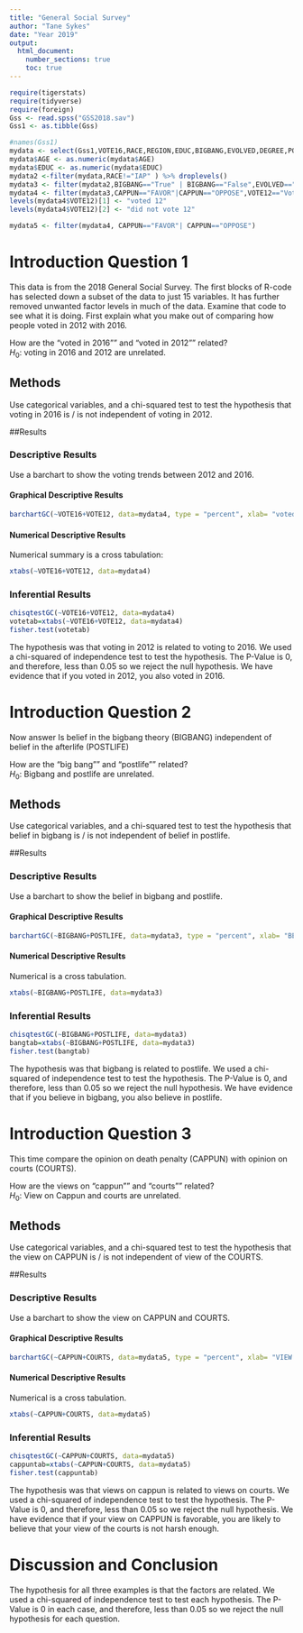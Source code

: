 ```yaml
---
title: "General Social Survey"
author: "Tane Sykes"
date: "Year 2019"
output: 
  html_document:
    number_sections: true
    toc: true
---
```



```r
require(tigerstats)
require(tidyverse)
require(foreign)
Gss <- read.spss("GSS2018.sav")
Gss1 <- as.tibble(Gss)
```

```r
#names(Gss1)
mydata <- select(Gss1,VOTE16,RACE,REGION,EDUC,BIGBANG,EVOLVED,DEGREE,POSTLIFE,AGE,OWNGUN,CAPPUN,COURTS,POLVIEWS,VOTE12,GOD)
mydata$AGE <- as.numeric(mydata$AGE)
mydata$EDUC <- as.numeric(mydata$EDUC)
mydata2 <-filter(mydata,RACE!="IAP" ) %>% droplevels()
mydata3 <- filter(mydata2,BIGBANG=="True" | BIGBANG=="False",EVOLVED=="True"|EVOLVED=="False",POSTLIFE=="YES"|POSTLIFE=="NO",OWNGUN=="YES"|OWNGUN=="NO",COURTS=="TOO HARSH"|COURTS=="NOT HARSH ENOUGH"|COURTS=="ABOUT RIGHT") %>% droplevels()
mydata4 <- filter(mydata3,CAPPUN=="FAVOR"|CAPPUN=="OPPOSE",VOTE12=="Voted"|VOTE12=="Did not vote",VOTE16=="Voted"|VOTE16=="Did not vote") %>% droplevels()
levels(mydata4$VOTE12)[1] <- "voted 12"
levels(mydata4$VOTE12)[2] <- "did not vote 12"

mydata5 <- filter(mydata4, CAPPUN=="FAVOR"| CAPPUN=="OPPOSE")
```




# Introduction Question 1

<!--In this section you explain what you are trying to show.  Where did the data come from?  What is the research or other question you are trying to answer?!-->

This data is from the 2018 General Social Survey. The first blocks of R-code has selected down a subset of the data to just 15 variables. It has further removed unwanted factor levels in much of the data. Examine that code to see what it is doing. First explain what you make out of comparing how people voted in 2012 with 2016.

How are the "voted in 2016"" and "voted in 2012"" related?  
$H_0:$ voting in 2016 and 2012 are unrelated.


## Methods

<!--Decide on your methods:  use "variable analysis" or other appropriate descriptors.  Make sure to choose at least one graphical method and at least one numerical method.!-->

Use categorical variables, and a chi-squared test to test the hypothesis that voting in 2016 is / is not independent of voting in 2012.

##Results

<!--Divide this section into two sub-sections:  One for your descriptive  results and one for your inferential results.!-->



### Descriptive Results

Use a barchart to show the voting trends between 2012 and 2016.


#### Graphical Descriptive Results

<!--Graphical results here.  Make sure to show your code.  Provide appropriate labels for axes, giving units if possible, and provide a good title for the graph, too.  Use the graphical results to describe the patterns if any that exist in the data as focused toward the research question!-->

```r
barchartGC(~VOTE16+VOTE12, data=mydata4, type = "percent", xlab= "voted in 2016") 

```

#### Numerical Descriptive Results

<!--Numerical results go here. Use the numerical results to describe the patterns if any that exist in the data as focused toward the research question!-->

Numerical summary is a cross tabulation:

```r
xtabs(~VOTE16+VOTE12, data=mydata4)
```


### Inferential Results

<!--State hypothesis clearly.  Make sure your discussion of the inferential test covers all the aspects that the test output produces, such as test statistic, p-value etc.  Make a decision about the null hypothesis, explain the assumptions on which the selected test/procedure was based, and why the chosen procedure satisfys the assumptions and is appropriate to answer the research question!-->


```r
chisqtestGC(~VOTE16+VOTE12, data=mydata4)
votetab=xtabs(~VOTE16+VOTE12, data=mydata4)
fisher.test(votetab)
```

The hypothesis was that voting in 2012 is related to voting to 2016. We used a chi-squared of independence test to test the hypothesis. The P-Value is 0, and therefore, less than 0.05 so we reject the null hypothesis. We have evidence that if you voted in 2012, you also voted in 2016.

# Introduction Question 2

<!--In this section you explain what you are trying to show.  Where did the data come from?  What is the research or other question you are trying to answer?!-->

Now answer Is belief in the bigbang theory (BIGBANG) independent of belief in the afterlife (POSTLIFE)

How are the "big bang"" and "postlife"" related?  
$H_0:$ Bigbang and postlife are unrelated.

## Methods

<!--Decide on your methods:  use "variable analysis" or other appropriate descriptors.  Make sure to choose at least one graphical method and at least one numerical method.!-->

Use categorical variables, and a chi-squared test to test the hypothesis that belief in bigbang is / is not independent of belief in postlife.

##Results

<!--Divide this section into two sub-sections:  One for your descriptive  results and one for your inferential results.!-->

### Descriptive Results


Use a barchart to show the belief in bigbang and postlife.

#### Graphical Descriptive Results

<!--Graphical results here.  Make sure to show your code.  Provide appropriate labels for axes, giving units if possible, and provide a good title for the graph, too.  Use the graphical results to describe the patterns if any that exist in the data as focused toward the research question!-->

```r
barchartGC(~BIGBANG+POSTLIFE, data=mydata3, type = "percent", xlab= "BELIEVE IN POSTLIFE",main="BELIEVE IN BIGBANG") 

```

#### Numerical Descriptive Results

<!--Numerical results go here. Use the numerical results to describe the patterns if any that exist in the data as focused toward the research question!-->

Numerical is a cross tabulation.

```r
xtabs(~BIGBANG+POSTLIFE, data=mydata3)
```

### Inferential Results

<!--State hypothesis clearly.  Make sure your discussion of the inferential test covers all the aspects that the test output produces, such as test statistic, p-value etc.  Make a decision about the null hypothesis, explain the assumptions on which the selected test/procedure was based, and why the chosen procedure satisfys the assumptions and is appropriate to answer the research question!-->

```r
chisqtestGC(~BIGBANG+POSTLIFE, data=mydata3)
bangtab=xtabs(~BIGBANG+POSTLIFE, data=mydata3)
fisher.test(bangtab)
```

The hypothesis was that bigbang is related to postlife. We used a chi-squared of independence test to test the hypothesis. The P-Value is 0, and therefore, less than 0.05 so we reject the null hypothesis. We have evidence that if you believe in bigbang, you also believe in postlife.

# Introduction Question 3

<!--In this section you explain what you are trying to show.  Where did the data come from?  What is the research or other question you are trying to answer?!-->

This time compare the opinion on death penalty (CAPPUN) with opinion on courts (COURTS).

How are the views on "cappun"" and "courts"" related?  
$H_0:$ View on Cappun and courts are unrelated.

## Methods

<!--Decide on your methods:  use "variable analysis" or other appropriate descriptors.  Make sure to choose at least one graphical method and at least one numerical method.!-->

Use categorical variables, and a chi-squared test to test the hypothesis that the view on CAPPUN is / is not independent of view of the COURTS.

##Results

<!--Divide this section into two sub-sections:  One for your descriptive  results and one for your inferential results.!-->

### Descriptive Results

Use a barchart to show the view on CAPPUN and COURTS.


#### Graphical Descriptive Results

<!--Graphical results here.  Make sure to show your code.  Provide appropriate labels for axes, giving units if possible, and provide a good title for the graph, too.  Use the graphical results to describe the patterns if any that exist in the data as focused toward the research
question!-->

```r
barchartGC(~CAPPUN+COURTS, data=mydata5, type = "percent", xlab= "VIEW ON CAPPUN",main="VIEW ON COURTS") 

```

#### Numerical Descriptive Results

<!--Numerical results go here. Use the numerical results to describe the patterns if any that exist in the data as focused toward the research question!-->

Numerical is a cross tabulation.


```r
xtabs(~CAPPUN+COURTS, data=mydata5)
```

### Inferential Results

<!--State hypothesis clearly.  Make sure your discussion of the inferential test covers all the aspects that the test output produces, such as test statistic, p-value etc.  Make a decision about the null hypothesis, explain the assumptions on which the selected test/procedure was based, and why the chosen procedure satisfys the assumptions and is appropriate to answer the research question!-->

```r
chisqtestGC(~CAPPUN+COURTS, data=mydata5)
cappuntab=xtabs(~CAPPUN+COURTS, data=mydata5)
fisher.test(cappuntab)
```

The hypothesis was that views on cappun is related to views on courts. We used a chi-squared of independence test to test the hypothesis. The P-Value is 0, and therefore, less than 0.05 so we reject the null hypothesis. We have evidence that if your view on CAPPUN is favorable, you are likely to believe that your view of the courts is not harsh enough.

# Discussion and Conclusion

<!--Discussion and conclusion here.  If you found a relationship be sure to consider whether the relationship occurs because one of the variavbles causes the other, or whether they perhasps are related for some other reason.  Watch the chapter 6 videos from the GeorgeTown videos collection.!-->

The hypothesis for all three examples is that the factors are related. We used a chi-squared of independence test to test each hypothesis. The P-Value is 0 in each case, and therefore, less than 0.05 so we reject the null hypothesis for each question.

